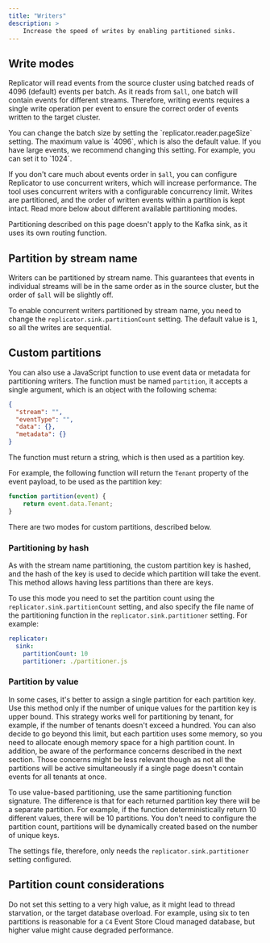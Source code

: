 ```yaml
---
title: "Writers"
description: >
    Increase the speed of writes by enabling partitioned sinks.
---
```



## Write modes

Replicator will read events from the source cluster using batched reads of 4096 (default) events per batch. As it reads from `$all`, one batch will contain events for different streams. Therefore, writing events requires a single write operation per event to ensure the correct order of events written to the target cluster.

<Aside type="tip">
You can change the batch size by setting the `replicator.reader.pageSize` setting. The maximum value is `4096`, which is also the default value. If you have large events, we recommend changing this setting. For example, you can set it to `1024`.
</Aside>

If you don't care much about events order in `$all`, you can configure Replicator to use concurrent writers, which will increase performance. The tool uses concurrent writers with a configurable concurrency limit. Writes are partitioned, and the order of written events within a partition is kept intact. Read more below about different available partitioning modes.

<Aside type="note">
Partitioning described on this page doesn't apply to the Kafka sink, as it uses its own routing function.
</Aside>

## Partition by stream name

Writers can be partitioned by stream name. This guarantees that events in individual streams will be in the same order as in the source cluster, but the order of `$all` will be slightly off.

To enable concurrent writers partitioned by stream name, you need to change the `replicator.sink.partitionCount` setting. The default value is `1`, so all the writes are sequential.

## Custom partitions

You can also use a JavaScript function to use event data or metadata for partitioning writers. The function must be named `partition`, it accepts a single argument, which is an object with the following schema:

```json
{
  "stream": "",
  "eventType": "",
  "data": {},
  "metadata": {}
}
```

The function must return a string, which is then used as a partition key.

For example, the following function will return the `Tenant` property of the event payload, to be used as the partition key:

```js
function partition(event) {
    return event.data.Tenant;
}
```

There are two modes for custom partitions, described below.

### Partitioning by hash

As with the stream name partitioning, the custom partition key is hashed, and the hash of the key is used to decide which partition will take the event. This method allows having less partitions than there are keys.

To use this mode you need to set the partition count using the `replicator.sink.partitionCount` setting, and also specify the file name of the partitioning function in the `replicator.sink.partitioner` setting. For example:

```yaml
replicator:
  sink:
    partitionCount: 10
    partitioner: ./partitioner.js
```

### Partition by value

In some cases, it's better to assign a single partition for each partition key. Use this method only if the number of unique values for the partition key is upper bound. This strategy works well for partitioning by tenant, for example, if the number of tenants doesn't exceed a hundred. You can also decide to go beyond this limit, but each partition uses some memory, so you need to allocate enough memory space for a high partition count. In addition, be aware of the performance concerns described in the next section. Those concerns might be less relevant though as not all the partitions will be active simultaneously if a single page doesn't contain events for all tenants at once.

To use value-based partitioning, use the same partitioning function signature. The difference is that for each returned partition key there will be a separate partition. For example, if the function deterministically return 10 different values, there will be 10 partitions. You don't need to configure the partition count, partitions will be dynamically created based on the number of unique keys.

The settings file, therefore, only needs the `replicator.sink.partitioner` setting configured.

## Partition count considerations

Do not set this setting to a very high value, as it might lead to thread starvation, or the target database overload. For example, using six to ten partitions is reasonable for a `C4` Event Store Cloud managed database, but higher value might cause degraded performance.
